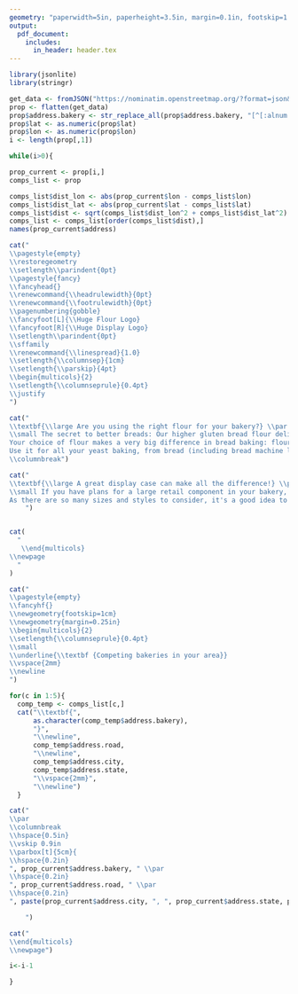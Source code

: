 ```yaml
---
geometry: "paperwidth=5in, paperheight=3.5in, margin=0.1in, footskip=1.0cm, includefoot"
output:
  pdf_document:
    includes:
      in_header: header.tex
---
```


```r
library(jsonlite)
library(stringr)
```

```r
get_data <- fromJSON("https://nominatim.openstreetmap.org/?format=json&addressdetails=1&q=bakery+in+seattle&format=json&limit=20")
prop <- flatten(get_data)
prop$address.bakery <- str_replace_all(prop$address.bakery, "[^[:alnum:]]", " ")
prop$lat <- as.numeric(prop$lat)
prop$lon <- as.numeric(prop$lon)
i <- length(prop[,1])

while(i>0){

prop_current <- prop[i,]
comps_list <- prop

comps_list$dist_lon <- abs(prop_current$lon - comps_list$lon)
comps_list$dist_lat <- abs(prop_current$lat - comps_list$lat)
comps_list$dist <- sqrt(comps_list$dist_lon^2 + comps_list$dist_lat^2)
comps_list <- comps_list[order(comps_list$dist),]
names(prop_current$address)

cat("
\\pagestyle{empty}
\\restoregeometry
\\setlength\\parindent{0pt}
\\pagestyle{fancy}
\\fancyhead{}
\\renewcommand{\\headrulewidth}{0pt}
\\renewcommand{\\footrulewidth}{0pt}
\\pagenumbering{gobble}
\\fancyfoot[L]{\\Huge Flour Logo}
\\fancyfoot[R]{\\Huge Display Logo}
\\setlength\\parindent{0pt}
\\sffamily
\\renewcommand{\\linespread}{1.0}
\\setlength{\\columnsep}{1cm}
\\setlength{\\parskip}{4pt}
\\begin{multicols}{2}
\\setlength{\\columnseprule}{0.4pt}
\\justify
")

cat("
\\textbf{\\large Are you using the right flour for your bakery?} \\par
\\small The secret to better breads: Our higher gluten bread flour delivers consistent, dependable results. \\par
Your choice of flour makes a very big difference in bread baking: flours with a higher protein content create loftier yeasted breads. Our bread flour is 12.7\\% protein - a full point higher than other national brands. It strengthens the rise, so your breads are lofty and perfectly textured every time. \\par
Use it for all your yeast baking, from bread (including bread machine loaves) to rolls to pizza. \\par
\\columnbreak")

cat("
\\textbf{\\large A great display case can make all the difference!} \\par
\\small If you have plans for a large retail component in your bakery, you'll want to consider what types of bakery display cases you will need. Both refrigerated and non-refrigerated styles are available. You will also have to decide whether you want a self-serve display case or one designed for serving customers from behind the counter. \\par
As there are so many sizes and styles to consider, it's a good idea to consult our deli case and bakery display case buying guide for a more detailed overview of what's available. \\par
    ")


cat(
  "
   \\end{multicols}
\\newpage
  "
)

cat("
\\pagestyle{empty}
\\fancyhf{}
\\newgeometry{footskip=1cm}
\\newgeometry{margin=0.25in}
\\begin{multicols}{2}
\\setlength{\\columnseprule}{0.4pt}
\\small
\\underline{\\textbf {Competing bakeries in your area}}
\\vspace{2mm}
\\newline
")

for(c in 1:5){
  comp_temp <- comps_list[c,]
  cat("\\textbf{", 
      as.character(comp_temp$address.bakery),
      "}",
      "\\newline",
      comp_temp$address.road,
      "\\newline",
      comp_temp$address.city,
      comp_temp$address.state,
      "\\vspace{2mm}",
      "\\newline")
  }

cat("
\\par
\\columnbreak
\\hspace{0.5in}
\\vskip 0.9in
\\parbox[t]{5cm}{
\\hspace{0.2in}
", prop_current$address.bakery, " \\par
\\hspace{0.2in}
", prop_current$address.road, " \\par
\\hspace{0.2in}
", paste(prop_current$address.city, ", ", prop_current$address.state, prop_current$address.postcode, sep=""), "}

    ")

cat("
\\end{multicols}
\\newpage")

i<-i-1

}
```
